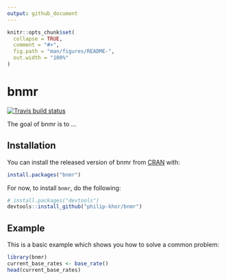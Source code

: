 ```yaml
---
output: github_document
---
```


<!-- README.md is generated from README.Rmd. Please edit that file -->

```r
knitr::opts_chunk$set(
  collapse = TRUE,
  comment = "#>",
  fig.path = "man/figures/README-",
  out.width = "100%"
)
```
# bnmr
  <!-- badges: start -->
  [![Travis build status](https://travis-ci.org/philip-khor/bnmr.svg?branch=master)](https://travis-ci.org/philip-khor/bnmr)
  <!-- badges: end -->
  
The goal of bnmr is to ...

## Installation

You can install the released version of bnmr from [CRAN](https://CRAN.R-project.org) with:

``` r
install.packages("bnmr")
```

For now, to install `bnmr`, do the following:

```r
# install.packages("devtools")
devtools::install_github("philip-khor/bnmr")
```

## Example

This is a basic example which shows you how to solve a common problem:

```r
library(bnmr)
current_base_rates <- base_rate()
head(current_base_rates)
```
